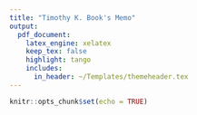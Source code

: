 ```yaml
---
title: "Timothy K. Book's Memo"
output:
  pdf_document:
    latex_engine: xelatex
    keep_tex: false
    highlight: tango
    includes:
      in_header: ~/Templates/themeheader.tex
---
```


```r
knitr::opts_chunk$set(echo = TRUE)
```

